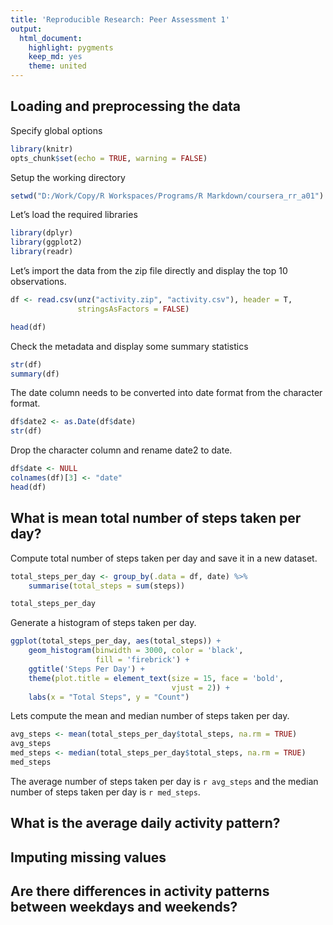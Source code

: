 ```yaml
---
title: 'Reproducible Research: Peer Assessment 1'
output:
  html_document:
    highlight: pygments
    keep_md: yes
    theme: united
---
```


## Loading and preprocessing the data

Specify global options

```r
library(knitr)
opts_chunk$set(echo = TRUE, warning = FALSE)
```

Setup the working directory

```r
setwd("D:/Work/Copy/R Workspaces/Programs/R Markdown/coursera_rr_a01")
```

Let's load the required libraries

```r
library(dplyr)
library(ggplot2)
library(readr)
```

Let's import the data from the zip file directly and display the top 10
observations.

```r
df <- read.csv(unz("activity.zip", "activity.csv"), header = T,
               stringsAsFactors = FALSE)

head(df)
```

Check the metadata and display some summary statistics

```r
str(df)
summary(df)
```

The date column needs to be converted into date format from the character
format.

```r
df$date2 <- as.Date(df$date)
str(df)
```

Drop the character column and rename date2 to date.

```r
df$date <- NULL
colnames(df)[3] <- "date"
head(df)
```

## What is mean total number of steps taken per day?

Compute total number of steps taken per day and save it in a new dataset.

```r
total_steps_per_day <- group_by(.data = df, date) %>%
    summarise(total_steps = sum(steps))

total_steps_per_day
```

Generate a histogram of steps taken per day.

```r
ggplot(total_steps_per_day, aes(total_steps)) +
    geom_histogram(binwidth = 3000, color = 'black',
                   fill = 'firebrick') +
    ggtitle('Steps Per Day') +
    theme(plot.title = element_text(size = 15, face = 'bold',
                                    vjust = 2)) +
    labs(x = "Total Steps", y = "Count")
```

Lets compute the mean and median number of steps taken per day.

```r
avg_steps <- mean(total_steps_per_day$total_steps, na.rm = TRUE)
avg_steps
med_steps <- median(total_steps_per_day$total_steps, na.rm = TRUE)
med_steps
```

The average number of steps taken per day is `r avg_steps` and the median
number of steps taken per day is `r med_steps`.

## What is the average daily activity pattern?



## Imputing missing values



## Are there differences in activity patterns between weekdays and weekends?
